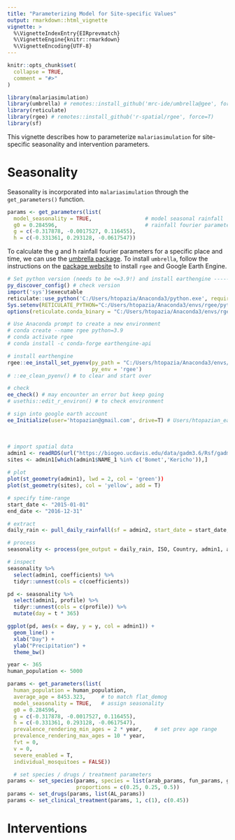 ```yaml
---
title: "Parameterizing Model for Site-specific Values"
output: rmarkdown::html_vignette
vignette: >
  %\VignetteIndexEntry{EIRprevmatch}
  %\VignetteEngine{knitr::rmarkdown}
  %\VignetteEncoding{UTF-8}
---
```


```r
knitr::opts_chunk$set(
  collapse = TRUE,
  comment = "#>"
)
```

```r
library(malariasimulation)
library(umbrella) # remotes::install_github('mrc-ide/umbrella@gee', force=T)
library(reticulate)
library(rgee) # remotes::install_github('r-spatial/rgee', force=T)
library(sf)

```

This vignette describes how to parameterize `malariasimulation` for site-specific seasonality and intervention parameters. 

# Seasonality

Seasonality is incorporated into `malariasimulation` through the `get_parameters()` function. 

```r
params <- get_parameters(list(
  model_seasonality = TRUE,                 # model seasonal rainfall
  g0 = 0.284596,                            # rainfall fourier parameters
  g = c(-0.317878, -0.0017527, 0.116455),     
  h = c(-0.331361, 0.293128, -0.0617547))     
```

To calculate the g and h rainfall fourier parameters for a specific place and time, we can use the [umbrella package](https://github.com/mrc-ide/umbrella/tree/gee). To install `umbrella`, follow the instructions on the [package website](https://github.com/mrc-ide/umbrella/tree/gee) to install `rgee` and Google Earth Engine. 

```r
# Set python version (needs to be <=3.9!) and install earthengine --------------
py_discover_config() # check version
import('sys')$executable
reticulate::use_python('C:/Users/htopazia/Anaconda3/python.exe', required=T)
Sys.setenv(RETICULATE_PYTHON="C:/Users/htopazia/Anaconda3/envs/rgee/python.exe")
options(reticulate.conda_binary = "C:/Users/htopazia/Anaconda3/envs/rgee/python.exe")

# Use Anaconda prompt to create a new environment
# conda create --name rgee python=3.9
# conda activate rgee
# conda install -c conda-forge earthengine-api

# install earthengine
rgee::ee_install_set_pyenv(py_path = "C:/Users/htopazia/Anaconda3/envs/rgee/python.exe", 
                           py_env = 'rgee')
# ::ee_clean_pyenv() # to clear and start over 

# check
ee_check() # may encounter an error but keep going
# usethis::edit_r_environ() # to check environment

# sign into google earth account
ee_Initialize(user='htopazian@gmail.com', drive=T) # Users/htopazian_earthengine
```

<br>


```r
# import spatial data
admin1 <- readRDS(url("https://biogeo.ucdavis.edu/data/gadm3.6/Rsf/gadm36_KEN_1_sf.rds"))
sites <- admin1[which(admin1$NAME_1 %in% c('Bomet','Kericho')),]
  
# plot
plot(st_geometry(admin1), lwd = 2, col = 'green'))
plot(st_geometry(sites), col = 'yellow', add = T)

# specify time-range
start_date <- "2015-01-01"
end_date <- "2016-12-31"

# extract
daily_rain <- pull_daily_rainfall(sf = admin2, start_date = start_date, end_date = end_date)

# process
seasonality <- process(gee_output = daily_rain, ISO, Country, admin1, admin2)

# inspect
seasonality %>%
  select(admin1, coefficients) %>%
  tidyr::unnest(cols = c(coefficients))

pd <- seasonality %>%
  select(admin1, profile) %>%
  tidyr::unnest(cols = c(profile)) %>%
  mutate(day = t * 365)

ggplot(pd, aes(x = day, y = y, col = admin1)) +
  geom_line() +
  xlab("Day") +
  ylab("Precipitation") +
  theme_bw()
```  
```r
year <- 365
human_population <- 5000

params <- get_parameters(list(
  human_population = human_population,
  average_age = 8453.323,     # to match flat_demog
  model_seasonality = TRUE,   # assign seasonality
  g0 = 0.284596,                              
  g = c(-0.317878, -0.0017527, 0.116455),     
  h = c(-0.331361, 0.293128, -0.0617547),     
  prevalence_rendering_min_ages = 2 * year,    # set prev age range
  prevalence_rendering_max_ages = 10 * year,
  fvt = 0,
  v = 0,
  severe_enabled = T,
  individual_mosquitoes = FALSE))

  # set species / drugs / treatment parameters
params <- set_species(params, species = list(arab_params, fun_params, gamb_params), 
                      proportions = c(0.25, 0.25, 0.5))
params <- set_drugs(params, list(AL_params))
params <- set_clinical_treatment(params, 1, c(1), c(0.45))

```

# Interventions



